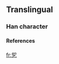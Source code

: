 ==Translingual==
===Han character===
{{Han char|rad=乙|as=05|sn=6|so=|four=|canj=竹中弓 (HLN)|cmean=}}
====References====
{{Han ref|kx=0084.141|dj=0171.190|hdz=10053.081|uh=4E6E|ud=20078}}



[[fr:乮]]